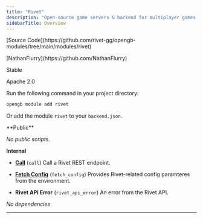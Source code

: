 ```yaml
---
title: "Rivet"
description: "Open-source game servers & backend for multiplayer games."
sidebarTitle: Overview
---
```



<Tabs>
<Tab title="Metadata">

<p>
  <span style={{ display: 'inline-block', width: '26px' }}><Icon icon="git-alt"/></span>
  <span>[Source Code](https://github.com/rivet-gg/opengb-modules/tree/main/modules/rivet)</span>
</p>



<p>
  <span style={{ display: 'inline-block', width: '26px' }}><Icon icon="user"/></span>
  <span>[NathanFlurry](https://github.com/NathanFlurry)</span>
</p>



<p>
  <span style={{ display: 'inline-block', width: '26px' }}><Icon icon="square-info"/></span>
  <span>Stable</span>
</p>



<p>
  <span style={{ display: 'inline-block', width: '26px' }}><Icon icon="file-certificate"/></span>
  <span>Apache 2.0</span>
</p>





</Tab>

<Tab title="Install">
Run the following command in your project directory:

```bash
opengb module add rivet
```

Or add the module `rivet` to your `backend.json`.
</Tab>

<Tab title="2 Scripts">
**Public**

_No public scripts._

**Internal** 


- **[Call](/modules/rivet/scripts/call)** (`call`) Call a Rivet REST endpoint.

- **[Fetch Config](/modules/rivet/scripts/fetch_config)** (`fetch_config`) Provides Rivet-related config paramteres from the environment.

</Tab>


<Tab title="1 Errors">

- **Rivet API Error** (`rivet_api_error`) An error from the Rivet API.

</Tab>


<Tab title="0 Dependencies">

_No dependencies_

</Tab>
</Tabs>

---


